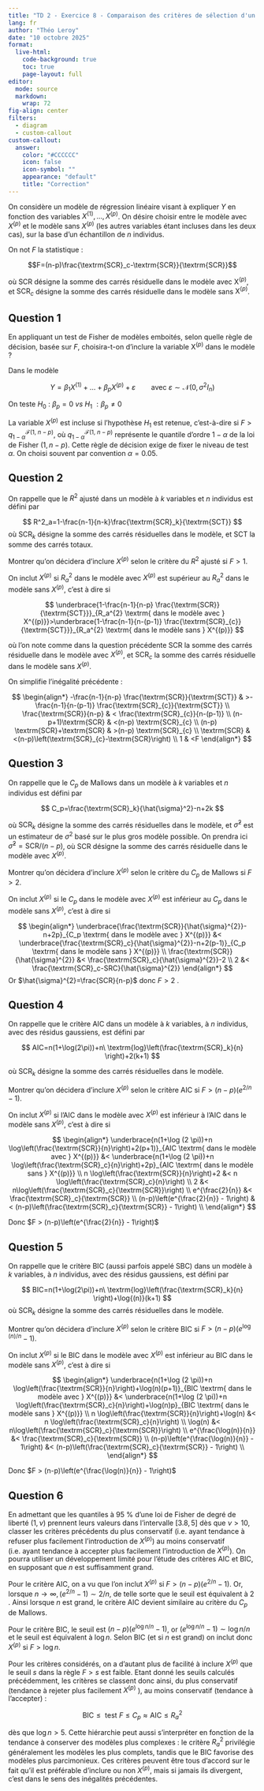 ```yaml
---
title: "TD 2 - Exercice 8 - Comparaison des critères de sélection d'un modèle"
lang: fr
author: "Théo Leroy"
date: "10 octobre 2025"
format:
  live-html:
    code-background: true
    toc: true
    page-layout: full
editor: 
  mode: source
  markdown: 
    wrap: 72
fig-align: center
filters: 
  - diagram
  - custom-callout
custom-callout:    
  answer:
    color: "#CCCCCC"
    icon: false
    icon-symbol: ""
    appearance: "default"
    title: "Correction"
---
```


On considère un modèle de régression linéaire visant à expliquer $Y$ en fonction des variables
$X^{(1)}, \dots, X^{(p)}$. On désire choisir entre le modèle avec $X^{(p)}$ et le modèle sans $X^{(p)}$ (les autres
variables étant incluses dans les deux cas), sur la base d’un échantillon de $n$ individus.

On not $F$ la statistique :

$$F=(n-p)\frac{\textrm{SCR}_c-\textrm{SCR}}{\textrm{SCR}}$$

où $\textrm{SCR}$ désigne la somme des carrés résiduelle dans le modèle avec $\textrm{X}^{(p)}$, et $\textrm{SCR}_c$ désigne
la somme des carrés résiduelle dans le modèle sans $\textrm{X}^{(p)}$.

## Question 1

En appliquant un test de Fisher de modèles emboités, selon quelle règle de décision,
basée sur $F$, choisira-t-on d’inclure la variable $\textrm{X}^{(p)}$ dans le modèle ?


::: answer

Dans le modèle

$$Y= \beta_1X^{(1)}+\dots+\beta_pX^{(p)}+\varepsilon \qquad \textrm{avec} \ \varepsilon \sim \mathcal{N}(0,\sigma^2I_n)$$

On teste $H_0 \ : \ \beta_p=0 \ vs \ H_1 \ : \beta_p \neq 0$

La variable $X^{(p)}$ est incluse si l'hypothèse $H_{1}$ est retenue,
c'est-à-dire si $F > q_{1-\alpha}^{\mathcal{F}\left(1, \ n-p\right)}$,
où $q_{1-\alpha}^{\mathcal{F}\left(1, \ n-p\right)}$ représente le
quantile d'ordre $1-\alpha$ de la loi de Fisher $(1, n-p)$. Cette règle
de décision exige de fixer le niveau de test $\alpha$. On choisi souvent
par convention $\alpha=0.05$.

:::

## Question 2

On rappelle que le $R^2$ ajusté dans un modèle à $k$ variables et $n$ individus est défini
par

$$
R^2_a=1-\frac{n-1}{n-k}\frac{\textrm{SCR}_k}{\textrm{SCT}}
$$
où $\textrm{SCR}_k$ désigne la somme des carrés résiduelles dans le modèle, et $\textrm{SCT}$ la somme
des carrés totaux.

Montrer qu’on décidera d’inclure $X^{(p)}$ selon le critère du $R^2$ ajusté si $F > 1$.

::: answer

On inclut $X^{(p)}$ si $R_{a}^{2}$ dans le modèle avec $X^{(p)}$ est
supérieur au $R_{a}^{2}$ dans le modèle sans $X^{(p)}$, c'est à dire si

$$
\underbrace{1-\frac{n-1}{n-p} \frac{\textrm{SCR}}{\textrm{SCT}}}_{R_a^{2} \textrm{ dans le modèle avec } X^{(p)}}>\underbrace{1-\frac{n-1}{n-(p-1)} \frac{\textrm{SCR}_{c}}{\textrm{SCT}}}_{R_a^{2} \textrm{ dans le modèle sans } X^{(p)}}
$$

où l'on note comme dans la question précédente $\textrm{SCR}$ la somme
des carrés résiduelle dans le modèle avec $X^{(p)}$, et
$\textrm{SCR}_{c}$ la somme des carrés résiduelle dans le modèle sans
$X^{(p)}$.

On simplifie l'inégalité précédente :

$$
\begin{align*}
-\frac{n-1}{n-p} \frac{\textrm{SCR}}{\textrm{SCT}} & >-\frac{n-1}{n-(p-1)} \frac{\textrm{SCR}_{c}}{\textrm{SCT}} \\
\frac{\textrm{SCR}}{n-p} & < \frac{\textrm{SCR}_{c}}{n-(p-1)} \\
(n-p+1)\textrm{SCR} & <(n-p) \textrm{SCR}_{c} \\
(n-p) \textrm{SCR}+\textrm{SCR} & >(n-p) \textrm{SCR}_{c} \\
\textrm{SCR} & <(n-p)\left(\textrm{SCR}_{c}-\textrm{SCR}\right) \\
1 & <F
\end{align*}
$$

:::

## Question 3

On rappelle que le $C_p$ de Mallows dans un modèle à $k$ variables et $n$ individus est
défini par 

$$
C_p=\frac{\textrm{SCR}_k}{\hat{\sigma}^2}-n+2k
$$

où $\textrm{SCR}_k$ désigne la somme des carrés résiduelles dans le modèle, et $\hat{\sigma}^2$ est un estimateur
de $\sigma^2$ basé sur le plus gros modèle possible. On prendra ici $\hat{\sigma}^2=\textrm{SCR}/(n-p)$,
où $\textrm{SCR}$ désigne la somme des carrés résiduelle dans le modèle avec $X^{(p)}$.

Montrer qu’on décidera d’inclure $X^{(p)}$ selon le critère du $C_p$ de Mallows si $F > 2$.

::: answer

On inclut $X^{(p)}$ si le $C_p$ dans le modèle avec $X^{(p)}$ est
inférieur au $C_p$ dans le modèle sans $X^{(p)}$, c'est à dire si

$$
\begin{align*}
\underbrace{\frac{\textrm{SCR}}{\hat{\sigma}^{2}}-n+2p}_{C_p \textrm{ dans le modèle avec } X^{(p)}} &< \underbrace{\frac{\textrm{SCR}_c}{\hat{\sigma}^{2}}-n+2(p-1)}_{C_p \textrm{ dans le modèle sans } X^{(p)}} \\
\frac{\textrm{SCR}}{\hat{\sigma}^{2}} &< \frac{\textrm{SCR}_c}{\hat{\sigma}^{2}}-2 \\
2 &< \frac{\textrm{SCR}_c-SRC}{\hat{\sigma}^{2}}
\end{align*} 
$$ Or $\hat{\sigma}^{2}=\frac{SCR}{n-p}$ donc $F>2$ .

:::

## Question 4

On rappelle que le critère AIC dans un modèle à $k$ variables, à $n$ individus, avec des
résidus gaussiens, est défini par

$$
AIC=n(1+\log(2\pi))+n\ \textrm{log}\left(\frac{\textrm{SCR}_k}{n} \right)+2(k+1)
$$

où $\textrm{SCR}_k$ désigne la somme des carrés résiduelles dans le modèle.

Montrer qu’on décidera d’inclure $X^{(p)}$ selon le critère AIC si $F > (n - p)(e^{2/n}- 1)$.


::: answer 

On inclut $X^{(p)}$ si l'AIC dans le modèle avec $X^{(p)}$ est inférieur
à l'AIC dans le modèle sans $X^{(p)}$, c'est à dire si

$$
\begin{align*}
\underbrace{n(1+\log (2 \pi))+n \log\left(\frac{\textrm{SCR}}{n}\right)+2(p+1)}_{AIC \textrm{ dans le modèle avec } X^{(p)}} &< \underbrace{n(1+\log (2 \pi))+n \log\left(\frac{\textrm{SCR}_c}{n}\right)+2p}_{AIC \textrm{ dans le modèle sans } X^{(p)}} \\
n \log\left(\frac{\textrm{SCR}}{n}\right)+2 &< n \log\left(\frac{\textrm{SCR}_c}{n}\right) \\
2 &< n\log\left(\frac{\textrm{SCR}_c}{\textrm{SCR}}\right) \\
e^{\frac{2}{n}} &< \frac{\textrm{SCR}_c}{\textrm{SCR}} \\
(n-p)\left(e^{\frac{2}{n}} - 1\right) &< (n-p)\left(\frac{\textrm{SCR}_c}{\textrm{SCR}} - 1\right) \\
\end{align*} 
$$

Donc $F > (n-p)\left(e^{\frac{2}{n}} - 1\right)$

:::

## Question 5

On rappelle que le critère BIC (aussi parfois appelé SBC) dans un modèle à $k$
variables, à $n$ individus, avec des résidus gaussiens, est défini par 

$$
BIC=n(1+\log(2\pi))+n\ \textrm{log}\left(\frac{\textrm{SCR}_k}{n} \right)+\log{(n)}(k+1)
$$
où $\textrm{SCR}_k$ désigne la somme des carrés résiduelles dans le modèle.

Montrer qu’on décidera d’inclure $X^{(p)}$ selon le critère BIC si $F > (n - p)(e^{\log{(n)}/n}- 1)$.


::: answer

On inclut $X^{(p)}$ si le BIC dans le modèle avec $X^{(p)}$ est
inférieur au BIC dans le modèle sans $X^{(p)}$, c'est à dire si

$$
\begin{align*}
\underbrace{n(1+\log (2 \pi))+n \log\left(\frac{\textrm{SCR}}{n}\right)+\log(n)(p+1)}_{BIC \textrm{ dans le modèle avec } X^{(p)}} &< \underbrace{n(1+\log (2 \pi))+n \log\left(\frac{\textrm{SCR}_c}{n}\right)+\log(n)p}_{BIC \textrm{ dans le modèle sans } X^{(p)}} \\
n \log\left(\frac{\textrm{SCR}}{n}\right)+\log(n) &< n \log\left(\frac{\textrm{SCR}_c}{n}\right) \\
\log(n) &< n\log\left(\frac{\textrm{SCR}_c}{\textrm{SCR}}\right) \\
e^{\frac{\log(n)}{n}} &< \frac{\textrm{SCR}_c}{\textrm{SCR}} \\
(n-p)\left(e^{\frac{\log(n)}{n}} - 1\right) &< (n-p)\left(\frac{\textrm{SCR}_c}{\textrm{SCR}} - 1\right) \\
\end{align*} 
$$

Donc $F > (n-p)\left(e^{\frac{\log(n)}{n}} - 1\right)$

:::

## Question 6


En admettant que les quantiles à 95 % d’une loi de Fisher de degré de liberté $(1, \nu)$
prennent leurs valeurs dans l’intervalle $[3.8, 5]$ dès que $\nu > 10$, classer les critères
précédents du plus conservatif (i.e. ayant tendance à refuser plus facilement l’introduction
de $X^{(p)}$) au moins conservatif (i.e. ayant tendance à accepter plus facilement l’introduction
de $X^{(p)}$). On pourra utiliser un développement limité pour l’étude des critères AIC
et BIC, en supposant que $n$ est suffisamment grand.


::: answer

Pour le critère AIC, on a vu que l'on inclut $X^{(p)}$ si
$F>(n-p)\left(e^{2 / n}-1\right)$. Or, lorsque
$n \rightarrow \infty,\left(e^{2 / n}-1\right) \sim 2 / n$, de telle
sorte que le seuil est équivalent à 2 . Ainsi lorsque $n$ est grand, le
critère AIC devient similaire au critère du $C_{p}$ de Mallows.

Pour le critère BIC, le seuil est $(n-p)\left(e^{\log n / n}-1\right)$,
or $\left(e^{\log n / n}-1\right) \sim \log n / n$ et le seuil est
équivalent à $\log n$. Selon BIC (et si $n$ est grand) on inclut donc
$X^{(p)}$ si $F>\log n$.

Pour les critères considérés, on a d'autant plus de facilité à inclure
$X^{(p)}$ que le seuil $s$ dans la règle $F>s$ est faible. Etant donné
les seuils calculés précédemment, les critères se classent donc ainsi,
du plus conservatif (tendance à rejeter plus facilement $X^{(p)}$ ), au
moins conservatif (tendance à l'accepter) :

$$
\textrm{BIC} \leq \text { test } F \leq C_{p} \approx \textrm{AIC} \leq R_{a}^{2}
$$

dès que $\log n > 5$. Cette hiérarchie peut aussi s’interpréter en
fonction de la tendance à conserver des modèles plus complexes : le
critère $R_{a}^{2}$ privilégie généralement les modèles les plus
complets, tandis que le BIC favorise des modèles plus parcimonieux. Ces
critères peuvent être tous d'accord sur le fait qu'il est préférable
d'inclure ou non $X^{(p)}$, mais si jamais ils divergent, c'est dans le
sens des inégalités précédentes.

:::
